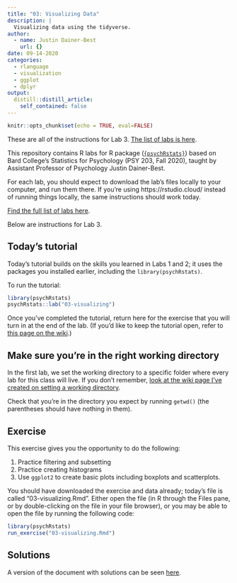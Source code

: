 ```yaml
---
title: "03: Visualizing Data"
description: |
  Visualizing data using the tidyverse. 
author:
  - name: Justin Dainer-Best
    url: {}
date: 09-14-2020
categories:
  - rlanguage
  - visualization
  - ggplot
  - dplyr
output:
  distill::distill_article:
    self_contained: false
---
```


```r
knitr::opts_chunk$set(echo = TRUE, eval=FALSE)
```

These are all of the instructions for Lab 3. [The list of labs is here](../../labs.html).

This repository contains R labs for R package ([`{psychRstats}`](https://github.com/jdbest/r-psych-stats)) based on Bard College’s Statistics for Psychology (PSY 203, Fall 2020), taught by Assistant Professor of Psychology Justin Dainer-Best.

For each lab, you should expect to download the lab's files locally to your computer, and run them there. If you're using https://rstudio.cloud/ instead of running things locally, the same instructions should work today. 

[Find the full list of labs here](../../labs.html). 

Below are instructions for Lab 3.

## Today's tutorial

Today's tutorial builds on the skills you learned in Labs 1 and 2; it uses the packages you installed earlier, including the `library(psychRstats)`.

To run the tutorial:

```r
library(psychRstats)
psychRstats::lab("03-visualizing")
```

Once you've completed the tutorial, return here for the exercise that you will turn in at the end of the lab. (If you'd like to keep the tutorial open, refer to [this page on the wiki](https://github.com/jdbest/r-psych-stats/wiki/Run-a-tutorial-and-exercise-simultaneously).)

## Make sure you're in the right working directory

In the first lab, we set the working directory to a specific folder where every lab for this class will live. If you don't remember, [look at the wiki page I've created on setting a working directory](https://github.com/jdbest/r-psych-stats/wiki/setting-a-working-directory). 

Check that you're in the directory you expect by running `getwd()` (the parentheses should have nothing in them). 

## Exercise

This exercise gives you the opportunity to do the following: 

1. Practice filtering and subsetting
2. Practice creating histograms
3. Use `ggplot2` to create basic plots including boxplots and scatterplots.

You should have downloaded the exercise and data already; today's file is called "03-visualizing.Rmd". Either open the file (in R through the Files pane, or by double-clicking on the file in your file browser), or you may be able to open the file by running the following code:

```r
library(psychRstats)
run_exercise("03-visualizing.Rmd")
```

## Solutions

A version of the document with solutions can be seen [here](../../answers/03-lab/).